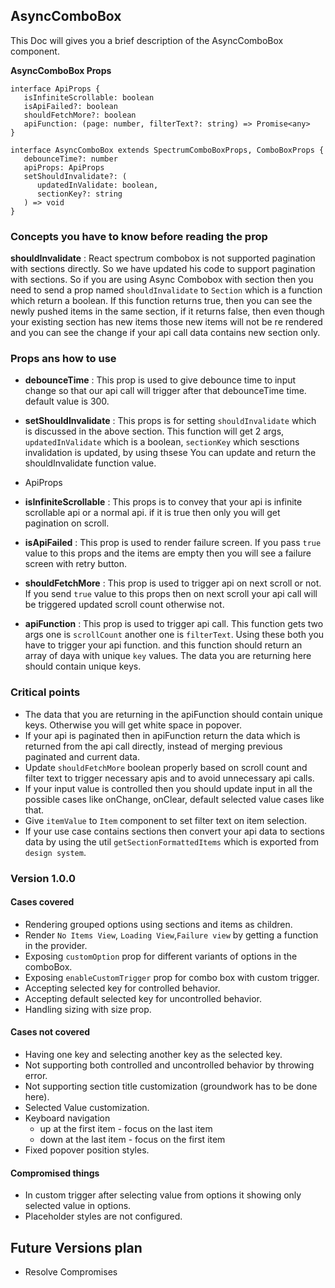 

<Meta title='MDX/AsyncComboBox' component={AsyncComboBox} />


## AsyncComboBox

This Doc will gives you a brief description of the AsyncComboBox component.

**AsyncComboBox Props**

```tsx
interface ApiProps {
   isInfiniteScrollable: boolean
   isApiFailed?: boolean
   shouldFetchMore?: boolean
   apiFunction: (page: number, filterText?: string) => Promise<any>
}

interface AsyncComboBox extends SpectrumComboBoxProps, ComboBoxProps {
   debounceTime?: number
   apiProps: ApiProps
   setShouldInvalidate?: (
      updatedInValidate: boolean,
      sectionKey?: string
   ) => void
}
```

### Concepts you have to know before reading the prop

**shouldInvalidate** :
React spectrum combobox is not supported pagination with sections directly. So we have updated his code to support pagination with sections.
So if you are using Async Combobox with section then you need to send a prop named `shouldInvalidate` to `Section` which is a function which return a boolean.
If this function returns true, then you can see the newly pushed items in the same section, if it returns false, then even though your existing section has new items
those new items will not be re rendered and you can see the change if your api call data contains new section only.

### Props ans how to use

-  **debounceTime** : This prop is used to give debounce time to input change so that our api call will trigger after that debounceTime time.
   default value is 300.
-  **setShouldInvalidate** : This props is for setting `shouldInvalidate` which is discussed in the above section. This function will get 2 args, `updatedInValidate` which is a boolean, `sectionKey` which sesctions invalidation is updated, by using thsese
   You can update and return the shouldInvalidate function value.

-  ApiProps
-  **isInfiniteScrollable** : This props is to convey that your api is infinite scrollable api or a normal api. if it is true then only you will get pagination on scroll.
-  **isApiFailed** : This prop is used to render failure screen. If you pass `true` value to this props and the items are empty then you will see a failure screen with retry button.
-  **shouldFetchMore** : This prop is used to trigger api on next scroll or not. If you send `true` value to this props then on next scroll your api call will be triggered updated scroll count otherwise not.
-  **apiFunction** : This prop is used to trigger api call. This function gets two args one is `scrollCount` another one is `filterText`. Using these both you have to trigger your api function.
   and this function should return an array of daya with unique `key` values. The data you are returning here should contain unique keys.

### Critical points

-  The data that you are returning in the apiFunction should contain unique keys. Otherwise you will get white space in popover.
-  If your api is paginated then in apiFunction return the data which is returned from the api call directly, instead of merging previous paginated and current data.
-  Update `shouldFetchMore` boolean properly based on scroll count and filter text to trigger necessary apis and to avoid unnecessary api calls.
-  If your input value is controlled then you should update input in all the possible cases like onChange, onClear, default selected value cases like that.
-  Give `itemValue` to `Item` component to set filter text on item selection.
-  If your use case contains sections then convert your api data to sections data by using the util `getSectionFormattedItems` which is exported from `design system`.

### Version 1.0.0

#### **Cases covered**

-  Rendering grouped options using sections and items as children.
-  Render `No Items View`, `Loading View`,`Failure view` by getting a function in the provider.
-  Exposing `customOption` prop for different variants of options in the comboBox.
-  Exposing `enableCustomTrigger` prop for combo box with custom trigger.
-  Accepting selected key for controlled behavior.
-  Accepting default selected key for uncontrolled behavior.
-  Handling sizing with size prop.

#### **Cases not covered**

-  Having one key and selecting another key as the selected key.
-  Not supporting both controlled and uncontrolled behavior by throwing error.
-  Not supporting section title customization (groundwork has to be done here).
-  Selected Value customization.
-  Keyboard navigation
   -  up at the first item - focus on the last item
   -  down at the last item - focus on the first item
-  Fixed popover position styles.

#### **Compromised things**

-  In custom trigger after selecting value from options it showing only selected value in options.
-  Placeholder styles are not configured.

## Future Versions plan

-  Resolve Compromises

